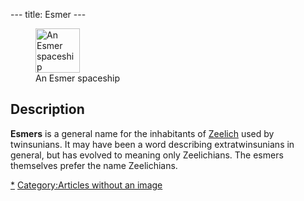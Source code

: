 ---
title: Esmer
---

[[Image:Soucoup.GIF|right|71px|thumb|An Esmer spaceship]]

{{Quote|
Quote=What's up with these Esmers? Couldn't they have stayed home?|
Character=[[Bob]]}}

==Description==
'''Esmers''' is a general name for the inhabitants of [[Zeelich]] used by twinsunians. It may have been a word describing extratwinsunians in general, but has evolved to meaning only Zeelichians. The esmers themselves prefer the name Zeelichians.

{{stub}}

[[Category:Esmers|*]]
[[Category:Articles without an image]]